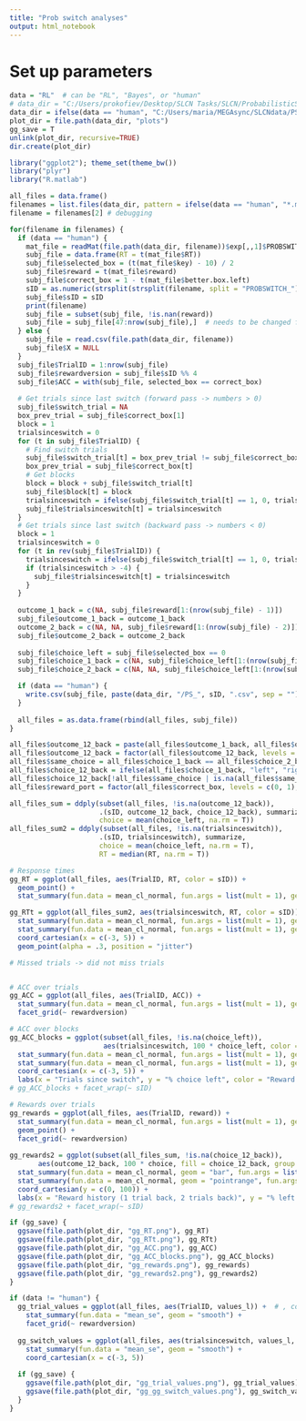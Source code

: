 ```yaml
---
title: "Prob switch analyses"
output: html_notebook
---
```


# Set up parameters

```r
data = "RL"  # can be "RL", "Bayes", or "human"
# data_dir = "C:/Users/prokofiev/Desktop/SLCN Tasks/SLCN/ProbabilisticSwitching/Results" # get probswitch data
data_dir = ifelse(data == "human", "C:/Users/maria/MEGAsync/SLCNdata/PSResults", paste("C:/Users/maria/MEGAsync/SLCNdata/", data, sep = ""))
plot_dir = file.path(data_dir, "plots")
gg_save = T
unlink(plot_dir, recursive=TRUE)
dir.create(plot_dir)

library("ggplot2"); theme_set(theme_bw())
library("plyr")
library("R.matlab")
```

```r
all_files = data.frame()
filenames = list.files(data_dir, pattern = ifelse(data == "human", "*.mat", "*.csv"))
filename = filenames[2] # debugging

for(filename in filenames) {
  if (data == "human") {
    mat_file = readMat(file.path(data_dir, filename))$exp[,,1]$PROBSWITCHdata[,,1]
    subj_file = data.frame(RT = t(mat_file$RT))
    subj_file$selected_box = (t(mat_file$key) - 10) / 2
    subj_file$reward = t(mat_file$reward)
    subj_file$correct_box = 1 - t(mat_file$better.box.left)
    sID = as.numeric(strsplit(strsplit(filename, split = "PROBSWITCH_")[[1]][2], ".mat")[[1]])
    subj_file$sID = sID
    print(filename)
    subj_file = subset(subj_file, !is.nan(reward))
    subj_file = subj_file[47:nrow(subj_file),]  # needs to be changed for future participants - 51
  } else {
    subj_file = read.csv(file.path(data_dir, filename))
    subj_file$X = NULL
  }
  subj_file$TrialID = 1:nrow(subj_file)
  subj_file$rewardversion = subj_file$sID %% 4
  subj_file$ACC = with(subj_file, selected_box == correct_box)
  
  # Get trials since last switch (forward pass -> numbers > 0)
  subj_file$switch_trial = NA
  box_prev_trial = subj_file$correct_box[1]
  block = 1
  trialsinceswitch = 0
  for (t in subj_file$TrialID) {
    # Find switch trials
    subj_file$switch_trial[t] = box_prev_trial != subj_file$correct_box[t]
    box_prev_trial = subj_file$correct_box[t]
    # Get blocks
    block = block + subj_file$switch_trial[t]
    subj_file$block[t] = block
    trialsinceswitch = ifelse(subj_file$switch_trial[t] == 1, 0, trialsinceswitch + 1)
    subj_file$trialsinceswitch[t] = trialsinceswitch
  }
  # Get trials since last switch (backward pass -> numbers < 0)
  block = 1
  trialsinceswitch = 0
  for (t in rev(subj_file$TrialID)) {
    trialsinceswitch = ifelse(subj_file$switch_trial[t] == 1, 0, trialsinceswitch - 1)
    if (trialsinceswitch > -4) {
      subj_file$trialsinceswitch[t] = trialsinceswitch
    }
  }
  
  outcome_1_back = c(NA, subj_file$reward[1:(nrow(subj_file) - 1)])
  subj_file$outcome_1_back = outcome_1_back
  outcome_2_back = c(NA, NA, subj_file$reward[1:(nrow(subj_file) - 2)])
  subj_file$outcome_2_back = outcome_2_back
  
  subj_file$choice_left = subj_file$selected_box == 0
  subj_file$choice_1_back = c(NA, subj_file$choice_left[1:(nrow(subj_file) - 1)])
  subj_file$choice_2_back = c(NA, NA, subj_file$choice_left[1:(nrow(subj_file) - 2)])

  if (data == "human") {
    write.csv(subj_file, paste(data_dir, "/PS_", sID, ".csv", sep = ""), row.names = F)
  }
  
  all_files = as.data.frame(rbind(all_files, subj_file))
}

all_files$outcome_12_back = paste(all_files$outcome_1_back, all_files$outcome_2_back)
all_files$outcome_12_back = factor(all_files$outcome_12_back, levels = c("1 1", "1 0", "0 1", "0 0"))
all_files$same_choice = all_files$choice_1_back == all_files$choice_2_back
all_files$choice_12_back = ifelse(all_files$choice_1_back, "left", "right")
all_files$choice_12_back[!all_files$same_choice | is.na(all_files$same_choice)] = NA
all_files$reward_port = factor(all_files$correct_box, levels = c(0, 1), labels = c("Left", "Right"))

all_files_sum = ddply(subset(all_files, !is.na(outcome_12_back)),
                      .(sID, outcome_12_back, choice_12_back), summarize,
                      choice = mean(choice_left, na.rm = T))
all_files_sum2 = ddply(subset(all_files, !is.na(trialsinceswitch)),
                      .(sID, trialsinceswitch), summarize,
                      choice = mean(choice_left, na.rm = T),
                      RT = median(RT, na.rm = T))
```

```r

# Response times
gg_RT = ggplot(all_files, aes(TrialID, RT, color = sID)) +
  geom_point() +
  stat_summary(fun.data = mean_cl_normal, fun.args = list(mult = 1), geom = "bar")

gg_RTt = ggplot(all_files_sum2, aes(trialsinceswitch, RT, color = sID)) +
  stat_summary(fun.data = mean_cl_normal, fun.args = list(mult = 1), geom = "bar") +
  stat_summary(fun.data = mean_cl_normal, fun.args = list(mult = 1), geom = "pointrange") +
  coord_cartesian(x = c(-3, 5)) +
  geom_point(alpha = .3, position = "jitter")

# Missed trials -> did not miss trials


# ACC over trials
gg_ACC = ggplot(all_files, aes(TrialID, ACC)) +
  stat_summary(fun.data = mean_cl_normal, fun.args = list(mult = 1), geom = "bar") +
  facet_grid(~ rewardversion)

# ACC over blocks
gg_ACC_blocks = ggplot(subset(all_files, !is.na(choice_left)),
                       aes(trialsinceswitch, 100 * choice_left, color = reward_port, group = reward_port)) +
  stat_summary(fun.data = mean_cl_normal, fun.args = list(mult = 1), geom = "pointrange") +
  stat_summary(fun.data = mean_cl_normal, fun.args = list(mult = 1), geom = "line") +
  coord_cartesian(x = c(-3, 5)) +
  labs(x = "Trials since switch", y = "% choice left", color = "Reward port")
# gg_ACC_blocks + facet_wrap(~ sID)

# Rewards over trials
gg_rewards = ggplot(all_files, aes(TrialID, reward)) +
  stat_summary(fun.data = mean_cl_normal, fun.args = list(mult = 1), geom = "bar") +
  geom_point() + 
  facet_grid(~ rewardversion)
 
gg_rewards2 = ggplot(subset(all_files_sum, !is.na(choice_12_back)),
       aes(outcome_12_back, 100 * choice, fill = choice_12_back, group = choice_12_back)) +
  stat_summary(fun.data = mean_cl_normal, geom = "bar", fun.args = list(mult = 1), position = "dodge") +
  stat_summary(fun.data = mean_cl_normal, geom = "pointrange", fun.args = list(mult = 1), position = position_dodge(0.9)) +
  coord_cartesian(y = c(0, 100)) +
  labs(x = "Reward history (1 trial back, 2 trials back)", y = "% left choice", fill = "Previous two choices")
# gg_rewards2 + facet_wrap(~ sID)

if (gg_save) {
  ggsave(file.path(plot_dir, "gg_RT.png"), gg_RT)
  ggsave(file.path(plot_dir, "gg_RTt.png"), gg_RTt)
  ggsave(file.path(plot_dir, "gg_ACC.png"), gg_ACC)
  ggsave(file.path(plot_dir, "gg_ACC_blocks.png"), gg_ACC_blocks)
  ggsave(file.path(plot_dir, "gg_rewards.png"), gg_rewards)
  ggsave(file.path(plot_dir, "gg_rewards2.png"), gg_rewards2)
}
```
```r
if (data != "human") {
  gg_trial_values = ggplot(all_files, aes(TrialID, values_l)) +  # , color = factor(correct_box), group = 1
    stat_summary(fun.data = "mean_se", geom = "smooth") +
    facet_grid(~ rewardversion)
  
  gg_switch_values = ggplot(all_files, aes(trialsinceswitch, values_l, color = reward_port, group = reward_port)) +
    stat_summary(fun.data = "mean_se", geom = "smooth") +
    coord_cartesian(x = c(-3, 5))
  
  if (gg_save) {
    ggsave(file.path(plot_dir, "gg_trial_values.png"), gg_trial_values)
    ggsave(file.path(plot_dir, "gg_gg_switch_values.png"), gg_switch_values)
  }
}
```
```r
```
